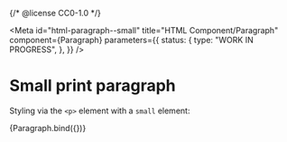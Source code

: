 {/* @license CC0-1.0 */}


<Meta
  id="html-paragraph--small"
  title="HTML Component/Paragraph"
  component={Paragraph}
  parameters={{
    status: {
      type: "WORK IN PROGRESS",
    },
  }}
/>

# Small print paragraph

Styling via the `<p>` element with a `small` element:

<Canvas>
  <Story
    name="Small print"
    args={{
      ...exampleArgs,
      small: true,
    }}
  >
    {Paragraph.bind({})}
  </Story>
</Canvas>
